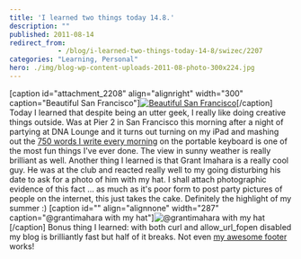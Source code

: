 ```yaml
---
title: 'I learned two things today 14.8.'
description: ""
published: 2011-08-14
redirect_from: 
            - /blog/i-learned-two-things-today-14-8/swizec/2207
categories: "Learning, Personal"
hero: ./img/blog-wp-content-uploads-2011-08-photo-300x224.jpg
---
```

\[caption id=&quot;attachment_2208&quot; align=&quot;alignright&quot; width=&quot;300&quot; caption=&quot;Beautiful San Francisco&quot;][![](./img/blog-wp-content-uploads-2011-08-photo-300x224.jpg "Beautiful San Francisco ")](http://swizec.com/blog/wp-content/uploads/2011/08/photo.jpg)\[/caption] Today I learned that despite being an utter geek, I really like doing creative things outside. Was at Pier 2 in San Francisco this morning after a night of partying at DNA Lounge and it turns out turning on my iPad and mashing out the [750 words I write every morning](http://swizec.com/blog/750-words-a-day-keeps-the-insanity-away/swizec/1703 "750 words a day keeps the insanity away") on the portable keyboard is one of the most fun things I&#x27;ve ever done. The view in sunny weather is really brilliant as well. Another thing I learned is that Grant Imahara is a really cool guy. He was at the club and reacted really well to my going disturbing his date to ask for a photo of him with my hat. I shall attach photographic evidence of this fact ... as much as it&#x27;s poor form to post party pictures of people on the internet, this just takes the cake. Definitely the highlight of my summer :) \[caption id=&quot;&quot; align=&quot;alignnone&quot; width=&quot;287&quot; caption=&quot;@grantimahara with my hat&quot;]![](./img/DsPmp.jpg "@grantimahara with my hat")\[/caption] Bonus thing I learned: with both curl and allow_url_fopen disabled my blog is brilliantly fast but half of it breaks. Not even [my awesome footer](http://swizec.com/blog/my-footer-gives-you-a-glimpse-into-my-life/swizec/1840 "My new footer gives you a glimpse into my life") works!